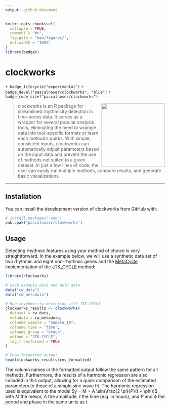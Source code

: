 ```yaml
---
output: github_document
---
```


<!-- README.md is generated from README.Rmd. Please edit that file -->

```r
knitr::opts_chunk$set(
  collapse = TRUE,
  comment = "#>",
  fig.path = "man/figures/",
  out.width = "100%"
)
library(badger)
```

# clockworks

<!-- badges: start -->
`r badge_lifecycle("experimental")`
`r badge_devel("pascalnoser/clockworks", "blue")`
`r badge_code_size("pascalnoser/clockworks")`
<!-- badges: end -->

<img src="man/figures/clockworks_logo_v1.png" width="200" align="right"/>

> clockworks is an R package for streamlined rhythmicity detection in time-series data. It serves as a wrapper for several popular analysis tools, eliminating the need to wrangle data into tool-specific formats or learn each method’s quirks. With simple, consistent inputs, clockworks can automatically adjust parameters based on the input data and prevent the use of methods not suited to a given dataset. In just a few lines of code, the user can easily run multiple methods, compare results, and generate basic visualizations.

***

## Installation

You can install the development version of clockworks from GitHub with:

``` r
# install.packages("pak")
pak::pak("pascalnoser/clockworks")
```

## Usage

Detecting rhythmic features using your method of choice is very straightforward. In the example below, we will use a synthetic data set of two rhythmic and eight non-rhythmic genes and the [MetaCycle](https://github.com/gangwug/MetaCycle) implementation of the [JTK_CYCLE](https://doi.org/10.1177/0748730410379711) method:

```r
library(clockworks)

# Load example data and meta data
data("cw_data")
data("cw_metadata")

# Run rhythmicity detection with JTK_CYCLE
clockworks_results <- clockworks(
  dataset = cw_data,
  metadata = cw_metadata,
  colname_sample = "Sample_ID",
  colname_time = "Time",
  colname_group = "Group",
  method = "JTK_CYCLE",
  log_transformed = TRUE
)

# Show formatted output
head(clockworks_results$res_formatted)
```

The column names in the formatted output follow the same pattern for all methods. Furthermore, the results of a harmonic regression are also included in this output, allowing for a quick comparison of the estimated parameters to those of a simple sine wave fit. The harmonic regression used is equivalent to the model $y = M + A \sin(\frac{2 \pi}{P}(t + \phi))$ with $M$ the mesor, $A$ the amplitude, $t$ the time (e.g. in hours), and $P$ and $\phi$ the period and phase in the same units as $t$.
